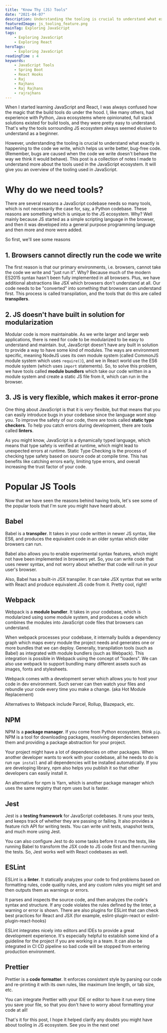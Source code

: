 ```yaml
---
title: "Know Thy (JS) Tools"
date: "2021-04-07"
description: Understanding the tooling is crucial to understand what exactly is happening to the code we write, which helps us write better, bug-free code. This post is a collection of notes I made to understand more about the tools used in the JavaScript ecosystem.
featuredImage: js_tooling_feature.png
mainTag: Exploring JavaScript
tags:
    - Exploring JavaScript
    - Exploring React
heroTags:
    - Exploring JavaScript
readingTime : 4
keywords:
    - JavaScript Tools
    - Spring Boot
    - React Hooks
    - Raj
    - Rajhans
    - Raj Rajhans
    - rajrajhans
---
```

When I started learning JavaScript and React, I was always confused how the magic that the build tools do under the hood. I, like many others, had experience with Python, Java ecosystems where opinionated, full stack solutions existed for build tools, and they were pretty easy to understand. That's why the tools sorrounding JS ecosystem always seemed elusive to understand as a beginner.

However, understanding the tooling is crucial to understand what exactly is happening to the code we write, which helps us write better, bug-free code. (Remember, bugs are caused when the code we write doesn't behave the way we think it would behave). This post is a collection of notes I made to understand more about the tools used in the JavaScript ecosystem. It will give you an overview of the tooling used in JavaScript.

# Why do we need tools?

There are several reasons a JavaScript codebase needs so many tools, which is not necessarily the case for, say, a Python codebase. These reasons are something which is unique to the JS ecosystem. Why? Well mainly because JS started as a simple scripting language in the browser, and then it was developed into a general purpose programming language and then more and more were added.

So first, we'll see some reasons

## 1. Browsers cannot directly run the code we write

The first reason is that our primary environments, i.e. browsers, cannot take the code we write and "just run it". Why? Because much of the modern ES2015 syntax hasn't been fully implemented in all browsers. Plus, we have additional abstractions like JSX which browsers don't understand at all. Our code needs to be "converted" into something that browsers can understand first. This process is called transpilation, and the tools that do this are called **transpilers**.

## 2. JS doesn't have built in solution for modularization

Modular code is more maintainable. As we write larger and larger web applications, there is need for code to be modularized to be easy to understand and maintain. but, JavaScript doesn't have any built in solution to provide a way to have some kind of modules. The ways are environment specific, meaning NodeJS uses its own module system (called CommonJS module system which uses `require()`), and we in React world use the ES6 module system (which uses `import` statements). So, to solve this problem, we have tools called **module bundlers** which take our code written in a module system and create a static JS file from it, which can run in the browser.

## 3. JS is very flexible, which makes it error-prone

One thing about JavaScript is that it is *very* flexible, but that means that you can easily introduce bugs in your codebase since the language wont stop you. To improve the safety of our code, there are tools called **static type checkers**. To help you catch errors during development, there are tools called **linters**.

As you might know, JavaScript is a dynamically typed language, which means that type safety is verified at runtime, which might lead to unexpected errors at runtime. Static Type Checking is the process of checking type safety based on source code at compile time. This has benefits like catching errors early, limiting type errors, and overall increasing the trust factor of your code.

# Popular JS Tools

Now that we have seen the reasons behind having tools, let's see some of the popular tools that I'm sure you might have heard about.

## Babel

Babel is a **transpiler**. It takes in your code written in newer JS syntax, like ES6, and produces the equivalent code in an older syntax which older browsers can run.

Babel also allows you to enable experimental syntax features, which might not have been implemented in browsers yet. So, you can write code that uses newer syntax, and not worry about whether that code will run in your user's browser.

Also, Babel has a built-in JSX transpiler. It can take JSX syntax that we write with React and produce equivalent JS code from it. Pretty cool, right!

## Webpack

Webpack is a **module bundler**. It takes in your codebase, which is modularized using some module system, and produces a code which combines the modules into JavaScript code files that browsers can understand.

When webpack processes your codebase, it internally builds a dependency graph which maps every module the project needs and generates one or more bundles that we can deploy. Generally, transpilation tools (such as Babel) as integrated with module bundlers (such as Webpack). This integration is possible in Webpack using the concept of "loaders". We can also use webpack to support bundling many different assets such as images, fonts and stylesheets.

Webpack comes with a development server which allows you to host your code in dev environment. Such server can then watch your files and rebundle your code every time you make a change. (aka Hot Module Replacement)

Alternatives to Webpack include Parcel, Rollup, Blazepack, etc.

## NPM

NPM Is a **package manager**. If you come from Python ecosystem, think `pip`. NPM is a tool for downloading packages, resolving dependencies between them and providing a package abstraction for your project.

Your project might have a lot of dependencies on other packages. When another developer wants to work with your codebase, all he needs to do is run `npm install` and all dependencies will be installed automatically. If you are developing library, npm also helps you publish it so that other developers can easily install it.

An alternative for npm is Yarn, which is another package manager which uses the same registry that npm uses but is faster.

## Jest

Jest is a **testing framework** for JavaScript codebases. It runs your tests, and keeps track of whether they are passing or failing. It also provides a feature rich API for writing tests. You can write unit tests, snapshot tests, and much more using Jest.

You can also configure Jest to do some tasks before it runs the tests, like running Babel to transform the JSX code to JS code first and then running the tests. So, Jest works well with React codebases as well.

## ESLint

ESLint is a **linter**. It statically analyzes your code to find problems based on formatting rules, code quality rules, and any custom rules you might set and then outputs them as warnings or errors.

It parses and inspects the source code, and then analyzes the code's syntax and structure. If any code violates the rules defined by the linter, a warning or error is shown. There are also plugins for ESLint that can check best practices for React and JSX (for example, eslint-plugin-react or eslint-plugin-react-hooks)

ESLint integrates nicely into editors and IDEs to provide a great development experience. It's especially helpful to establish some kind of a guideline for the project if you are working in a team. It can also be integrated in CI CD pipeline so bad code will be stopped from entering production environment.

## Prettier

Prettier is a **code formatter**. It enforces consistent style by parsing our code and re-printing it with its own rules, like maximum line length, or tab size, etc.

You can integrate Prettier with your IDE or editor to have it run every time you save your file, so that you don't have to worry about formatting your code at all!

That's it for this post, I hope it helped clarify any doubts you might have about tooling in JS ecosystem. See you in the next one!